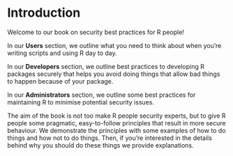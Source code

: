 # Introduction {#intro}

Welcome to our book on security best practices for R people!

In our **Users** section, we outline what you need to think about when you're writing scripts and using R day to day.

In our **Developers** section, we outline best practices to developing R packages securely that helps you avoid doing things that allow bad things to happen because of your package.

In our **Administrators** section, we outline some best practices for maintaining R to minimise potential security issues.

The aim of the book is not too make R people security experts, but to give R people some pragmatic, easy-to-follow principles that result in more secure behaviour. We demonstrate the principles with some examples of how to do things and how not to do things. Then, if you're interested in the details behind why you should do these things we provide explanations.
